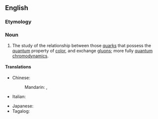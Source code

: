 ==English==

===Etymology===
{{prefix|en|chromo|dynamics}}

===Noun===
{{en-noun|-}}

# {{lb|en|physics}} The study of the relationship between those [[quark]]s that possess the [[quantum]] property of [[color]], and exchange [[gluon]]s; more fully [[quantum chromodynamics]].

====Translations====
{{trans-top|The study of quarks with color}}
* Chinese:
*: Mandarin: {{t|cmn|色動力學|sc=Hani}}, {{t|cmn|色动力学|tr=sèdònglìxué|sc=Hani}}
* Italian: {{t|it|cromodinamica|f}}
{{trans-mid}}
* Japanese: {{t|ja|色力学|tr=いろりきがく, irorikigaku|sc=Jpan}}
* Tagalog: {{t|tl|kulay-isigan}}
{{trans-bottom}}